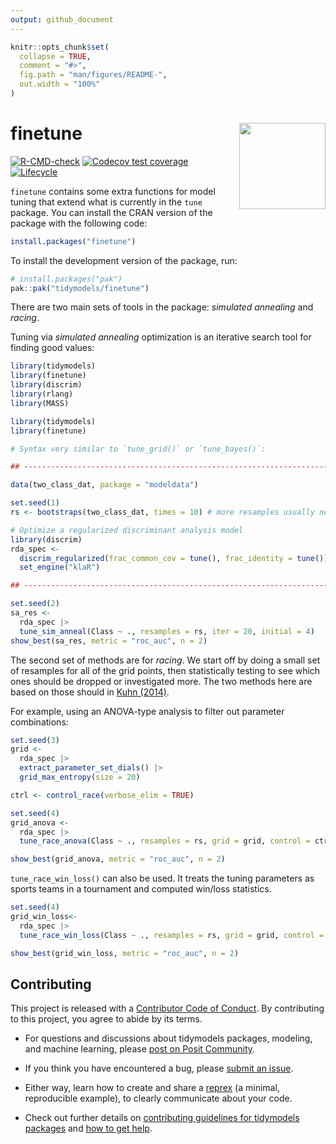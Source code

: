 ```yaml
---
output: github_document
---
```


<!-- README.md is generated from README.Rmd. Please edit that file -->

```r
knitr::opts_chunk$set(
  collapse = TRUE,
  comment = "#>",
  fig.path = "man/figures/README-",
  out.width = "100%"
)
```

# finetune <a href='https://finetune.tidymodels.org'><img src='man/figures/logo.png' align="right" height="138" /></a>

<!-- badges: start -->
[![R-CMD-check](https://github.com/tidymodels/finetune/actions/workflows/R-CMD-check.yaml/badge.svg)](https://github.com/tidymodels/finetune/actions/workflows/R-CMD-check.yaml)
[![Codecov test coverage](https://codecov.io/gh/tidymodels/finetune/branch/main/graph/badge.svg)](https://app.codecov.io/gh/tidymodels/finetune?branch=main)
[![Lifecycle](https://img.shields.io/badge/lifecycle-experimental-orange.svg)](https://lifecycle.r-lib.org/articles/stages.html)
<!-- badges: end -->

`finetune` contains some extra functions for model tuning that extend what is currently in the `tune` package. You can install the CRAN version of the package with the following code:

```r
install.packages("finetune")
```

To install the development version of the package, run:

```r
# install.packages("pak")
pak::pak("tidymodels/finetune")
```

There are two main sets of tools in the package: _simulated annealing_ and _racing_. 

Tuning via _simulated annealing_ optimization is an iterative search tool for finding good values: 

```r
library(tidymodels)
library(finetune)
library(discrim)
library(rlang)
library(MASS)
```
```r
library(tidymodels)
library(finetune)

# Syntax very similar to `tune_grid()` or `tune_bayes()`: 

## -----------------------------------------------------------------------------

data(two_class_dat, package = "modeldata")

set.seed(1)
rs <- bootstraps(two_class_dat, times = 10) # more resamples usually needed

# Optimize a regularized discriminant analysis model
library(discrim)
rda_spec <-
  discrim_regularized(frac_common_cov = tune(), frac_identity = tune()) |>
  set_engine("klaR")

## -----------------------------------------------------------------------------

set.seed(2)
sa_res <- 
  rda_spec |> 
  tune_sim_anneal(Class ~ ., resamples = rs, iter = 20, initial = 4)
show_best(sa_res, metric = "roc_auc", n = 2)
```

The second set of methods are for _racing_. We start off by doing a small set of resamples for all of the grid points, then statistically testing to see which ones should be dropped or investigated more. The two methods here are based on those should in [Kuhn (2014)](https://arxiv.org/abs/1405.6974). 

For example, using an ANOVA-type analysis to filter out parameter combinations:

```r
set.seed(3)
grid <-
  rda_spec |>
  extract_parameter_set_dials() |>
  grid_max_entropy(size = 20)

ctrl <- control_race(verbose_elim = TRUE)

set.seed(4)
grid_anova <- 
  rda_spec |> 
  tune_race_anova(Class ~ ., resamples = rs, grid = grid, control = ctrl)

show_best(grid_anova, metric = "roc_auc", n = 2)
```

`tune_race_win_loss()` can also be used. It treats the tuning parameters as sports teams in a tournament and computed win/loss statistics. 


```r
set.seed(4)
grid_win_loss<- 
  rda_spec |> 
  tune_race_win_loss(Class ~ ., resamples = rs, grid = grid, control = ctrl)

show_best(grid_win_loss, metric = "roc_auc", n = 2)
```


## Contributing

This project is released with a [Contributor Code of Conduct](https://contributor-covenant.org/version/2/0/CODE_OF_CONDUCT.html). By contributing to this project, you agree to abide by its terms.

- For questions and discussions about tidymodels packages, modeling, and machine learning, please [post on Posit Community](https://forum.posit.co/new-topic?category_id=15&tags=tidymodels,question).

- If you think you have encountered a bug, please [submit an issue](https://github.com/tidymodels/usemodels/issues).

- Either way, learn how to create and share a [reprex](https://reprex.tidyverse.org/articles/articles/learn-reprex.html) (a minimal, reproducible example), to clearly communicate about your code.

- Check out further details on [contributing guidelines for tidymodels packages](https://www.tidymodels.org/contribute/) and [how to get help](https://www.tidymodels.org/help/).
